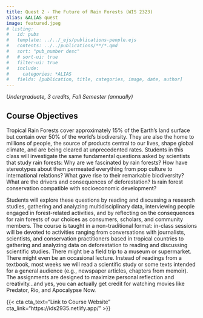 ```yaml
---
title: Quest 2 - The Future of Rain Forests (WIS 2323)
alias: &ALIAS quest
image: featured.jpeg
# listing:
#   id: pubs
#   template: ../../_ejs/publications-people.ejs
#   contents: ../../publications/**/*.qmd
#   sort: "pub_number desc"
#   # sort-ui: true
#   filter-ui: true
#   include:
#     categories: *ALIAS
#   fields: [publication, title, categories, image, date, author]
---
```




_Undergraduate, 3 credits, Fall Semester (annually) _

## Course Objectives  

Tropical Rain Forests cover approximately 15% of the Earth’s land surface but contain over 50% of the world’s biodiversity. They are also the home to millions of people, the source of products central to our lives, shape global climate, and are being cleared at unprecedented rates. Students in this class will investigate the same fundamental questions asked by scientists that study rain forests: Why are we fascinated by rain forests? How have stereotypes about them permeated everything from pop culture to international relations? What gave rise to their remarkable biodiversity? What are the drivers and consequences of deforestation? Is rain forest conservation compatible with socioeconomic development? 
    
Students will explore these questions by reading and discussing a research studies, gathering and analyzing multidisciplinary data, interviewing people engaged in forest-related activities, and by reflecting on the consequences for rain forests of our choices as consumers, scholars, and community members. The course is taught in a non-traditional format: in-class sessions will be devoted to activities ranging from conversations with journalists, scientists, and conservation practitioners based in tropical countries to gathering and analyzing data on deforestation to reading and discussing scientific studies. There might be a field trip to a museum or supermarket. There might even be an occasional lecture. Instead of readings from a textbook, most weeks we will read a scientific study or some texts intended for a general audience (e.g., newspaper articles, chapters from memoir). The assignments are designed to maximize personal reflection and creativity…and yes, you can actually get credit for watching movies like Predator, Rio, and Apocalypse Now. 
    

{{< cta cta_text="Link to Course Website" cta_link="https://ids2935.netlify.app/" >}}

